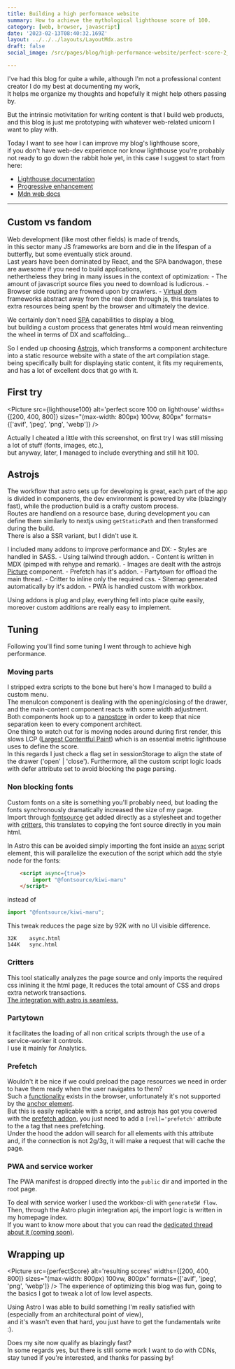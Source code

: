 ```yaml
---
title: Building a high performance website
summary: How to achieve the mythological lighthouse score of 100.
category: [web, browser, javascript]
date: '2023-02-13T08:40:32.169Z'
layout: ../../../layouts/LayoutMdx.astro
draft: false
social_image: /src/pages/blog/high-performance-website/perfect-score-2_1.png

---
```



I've had this blog for quite a while, although I'm not a professional content creator I do my best at documenting my work,  
It helps me organize my thoughts and hopefully it might help others passing by.

But the intrinsic motivitation for writing content is that I build web products,  
and this blog is just me prototyping with whatever web-related unicorn I want to play with.

Today I want to see how I can improve my blog's lighthouse score,  
if you don't have web-dev experience nor know lighthouse you're probably not ready to go down the rabbit hole yet, 
in this case I suggest to start from here:
  - [Lighthouse documentation](https://developer.chrome.com/docs/lighthouse/overview/)
  - [Progressive enhancement](https://developer.mozilla.org/en-US/docs/Glossary/Progressive_Enhancement)
  - [Mdn web docs](https://developer.mozilla.org/en-US/docs/Learn)

---

## Custom vs fandom

Web development (like most other fields) is made of trends,  
in this sector many JS frameworks are born and die in the lifespan of a butterfly, but some eventually stick around.  
Last years have been dominated by React, and the SPA bandwagon, these are awesome if you need to build applications,  
nethertheless they bring in many issues in the context of optimization:
    - The amount of javascript source files you need to download is ludicrous.
    - Browser side routing are frowned upon by crawlers.
    - [Virtual dom](https://reactjs.org/docs/faq-internals.html) frameworks abstract away from the real dom through js, this translates to extra resources being spent by the browser and ultimately the device.

We certainly don't need [SPA](https://en.wikipedia.org/wiki/Single-page_application) capabilities to display a blog,  
but building a custom process that generates html would mean reinventing the wheel in terms of DX and scaffolding...  

So I ended up choosing [Astrojs](https://astro.build/),
which transforms a component architecture into a static resource website with a state of the art compilation stage.  
being specifically built for displaying static content, it fits my requirements, and has a lot of excellent docs that go with it.


## First try

<Picture src={lighthouse100} alt='perfect score 100 on lighthouse' widths={[200, 400, 800]} sizes="(max-width: 800px) 100vw, 800px" formats={['avif', 'jpeg', 'png', 'webp']} />

Actually I cheated a little with this screenshot, on first try I was still missing a lot of stuff (fonts, images, etc.),  
but anyway, later, I managed to include everything and still hit 100.

## Astrojs
The workflow that astro sets up for developing is great, each part of the app is divided in components, the dev environment is powered by vite (blazingly fast), while the production build is a crafty custom process.  
Routes are handlend on a resource base, during development you can define them similarly to nextjs using `getStaticPath` and then transformed during the build.  
There is also a SSR variant, but I didn't use it.

I included many addons to improve performance and DX:
    - Styles are handled in SASS.
    - Using tailwind through addon.
    - Content is written in MDX (pimped with rehype and remark).
    - Images are dealt with the astrojs [Picture](https://docs.astro.build/en/guides/images/#picture--) component.
    - Prefetch has it's addon.
    - Partytown for offload the main thread.
    - Critter to inline only the required css.
    - Sitemap generated automatically by it's addon.
    - PWA is handled custom with workbox.

Using addons is plug and play, everything fell into place quite easily, moreover custom additions are really easy to implement.


## Tuning
Following you'll find some tuning I went through to achieve high performance.


### Moving parts

I stripped extra scripts to the bone but here's how I managed to build a custom menu.  
The menuIcon component is dealing with the opening/closing of the drawer, and the main-content component reacts with some width adjustment.  
Both components hook up to a [nanostore](https://github.com/nanostores/nanostores) in order to keep that nice separation keen to every component architect.  
One thing to watch out for is moving nodes around during first render, this slows LCP ([Largest Contentful Paint](https://web.dev/optimize-lcp/#:~:text=Largest%20Contentful%20Paint%20(LCP)%20is,is%20rendered%20within%20the%20viewport))
which is an essential metric lighthouse uses to define the score.  
In this regards I just check a flag set in sessionStorage to align the state of the drawer ('open' | 'close').
Furthermore, all the custom script logic loads with defer attribute set to avoid blocking the page parsing.

### Non blocking fonts
Custom fonts on a site is something you'll probably need,
but loading the fonts synchronously dramatically increased the size of my page.  
Import through [fontsource](https://fontsource.org) get added directly as a stylesheet and
together with [critters](https://github.com/GoogleChromeLabs/critters), this translates to copying the font source directly in you main html.

In Astro this can be avoided simply importing the font inside an [`async`](https://developer.mozilla.org/en-US/docs/Web/HTML/Element/script#attr-async) script element,
this will parallelize the execution of the script which add the style node for the fonts:
```html
    <script async={true}>
        import "@fontsource/kiwi-maru"
    </script>
```
instead of 

```js
import "@fontsource/kiwi-maru";
```

This tweak reduces the page size by 92K with no UI visible difference.
```
32K    async.html
144K   sync.html
```
### Critters
This tool statically analyzes the page source and only imports the required css inlining it the html page,
It reduces the total amount of CSS and drops extra network transactions.  
[The integration with astro is seamless.](https://github.com/astro-community/astro-critters#readme)

### Partytown
it facilitates the loading of all non critical scripts through the use of a service-worker it controls.  
I use it mainly for Analytics.

### Prefetch
Wouldn't it be nice if we could preload the page resources we need in order to have them ready when the user navigates to them?  
Such a [functionality](https://developer.mozilla.org/en-US/docs/Web/HTML/Attributes/rel/preload) exists in the browser, unfortunately it's not supported by the [anchor element](https://developer.mozilla.org/en-US/docs/Web/HTML/Element/a).  
But this is easily replicable with a script, and astrojs has got you covered with the [prefetch addon](https://github.com/withastro/astro/tree/main/packages/integrations/prefetch), you just need to add a `[rel]='prefetch'` attribute to the a tag that nees prefetching.  
Under the hood the addon will search for all elements with this attribute and, if the connection is not 2g/3g, it will make a request that will cache the page.  
 
### PWA and service worker
The PWA manifest is dropped directly into the `public` dir and imported in the root page. 

To deal with service worker I used the workbox-cli with `generateSW flow`.  
Then, through the Astro plugin integration api, the import logic is written in my homepage index.  
If you want to know more about that you can read the [dedicated thread about it (coming soon)](https://fcalo.com/).


## Wrapping up
<Picture src={perfectScore} alt='resulting scores' widths={[200, 400, 800]} sizes="(max-width: 800px) 100vw, 800px" formats={['avif', 'jpeg', 'png', 'webp']} />
The experience of optimizing this blog was fun, going to the basics I got to tweak a lot of low level aspects.  

Using Astro I was able to build something I'm really satisfied with (especially from an architectural point of view),   
and it's wasn't even that hard, you just have to get the fundamentals write :).

Does my site now qualify as blazingly fast?  
In some regards yes, but there is still some work I want to do with CDNs,  
stay tuned if you're interested, and thanks for passing by!


